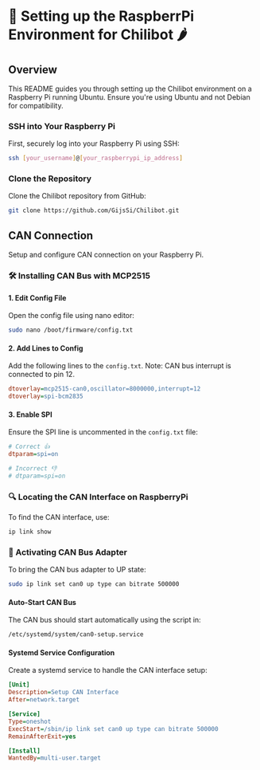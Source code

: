 # 🚀 Setting up the RaspberrPi Environment for Chilibot 🌶️

## Overview
This README guides you through setting up the Chilibot environment on a Raspberry Pi running Ubuntu. Ensure you're using Ubuntu and not Debian for compatibility.

### SSH into Your Raspberry Pi
First, securely log into your Raspberry Pi using SSH:
```bash
ssh [your_username]@[your_raspberrypi_ip_address]
```

### Clone the Repository
Clone the Chilibot repository from GitHub:
```bash
git clone https://github.com/GijsSi/Chilibot.git
```

## CAN Connection
Setup and configure CAN connection on your Raspberry Pi.

### 🛠️ Installing CAN Bus with MCP2515

#### 1. Edit Config File
Open the config file using nano editor:
```bash
sudo nano /boot/firmware/config.txt
```

#### 2. Add Lines to Config
Add the following lines to the `config.txt`. Note: CAN bus interrupt is connected to pin 12.
```ini
dtoverlay=mcp2515-can0,oscillator=8000000,interrupt=12
dtoverlay=spi-bcm2835
```

#### 3. Enable SPI
Ensure the SPI line is uncommented in the `config.txt` file:
```ini
# Correct 👍
dtparam=spi=on

# Incorrect 👎
# dtparam=spi=on
```

### 🔍 Locating the CAN Interface on RaspberryPi
To find the CAN interface, use:
```bash
ip link show
```

### 📶 Activating CAN Bus Adapter
To bring the CAN bus adapter to UP state:
```bash
sudo ip link set can0 up type can bitrate 500000
```

#### Auto-Start CAN Bus
The CAN bus should start automatically using the script in:
```bash
/etc/systemd/system/can0-setup.service
```

#### Systemd Service Configuration
Create a systemd service to handle the CAN interface setup:
```ini
[Unit]
Description=Setup CAN Interface
After=network.target

[Service]
Type=oneshot
ExecStart=/sbin/ip link set can0 up type can bitrate 500000
RemainAfterExit=yes

[Install]
WantedBy=multi-user.target
```
